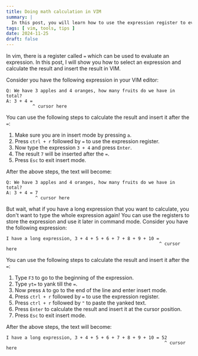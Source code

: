 ```yaml
---
title: Doing math calculation in VIM
summary: |
  In this post, you will learn how to use the expression register to evaluate a mathematical expresion and insert the result in vim, you will also learn how to use expression register in combination with other registers to evaluate a long expression
tags: [ vim, tools, tips ]
date: 2024-11-25
draft: false
---
```


In vim, there is a register called `=` which can be used to evaluate an expression.
In this post, I will show you how to select an expression and calculate the result and insert the result in VIM.

Consider you have the following expression in your VIM editor:

```text
Q: We have 3 apples and 4 oranges, how many fruits do we have in total?
A: 3 + 4 = 
          ^ cursor here
```

You can use the following steps to calculate the result and insert it after the `=`:

1. Make sure you are in insert mode by pressing `a`.
2. Press `ctrl + r` followed by `=` to use the expression register.
3. Now type the expression `3 + 4` and press `Enter`.
4. The result `7` will be inserted after the `=`.
5. Press `Esc` to exit insert mode.

After the above steps, the text will become:

```text
Q: We have 3 apples and 4 oranges, how many fruits do we have in total?
A: 3 + 4 = 7
           ^ cursor here
```

But wait, what if you have a long expression that you want to calculate, you don't want to type the whole expression again!
You can use the registers to store the expression and use it later in command mode. Consider you have the following expression:

```text
I have a long expression, 3 + 4 + 5 + 6 + 7 + 8 + 9 + 10 = 
                                                          ^ cursor here
```

You can use the following steps to calculate the result and insert it after the `=`:

1. Type `F3` to go to the beginning of the expression.
2. Type `yt=` to yank till the `=`.
3. Now press `A` to go to the end of the line and enter insert mode.
4. Press `ctrl + r` followed by `=` to use the expression register.
5. Press `ctrl + r` followed by `"` to paste the yanked text.
6. Press `Enter` to calculate the result and insert it at the cursor position.
7. Press `Esc` to exit insert mode.

After the above steps, the text will become:

```text
I have a long expression, 3 + 4 + 5 + 6 + 7 + 8 + 9 + 10 = 52
                                                            ^ cursor here
```
